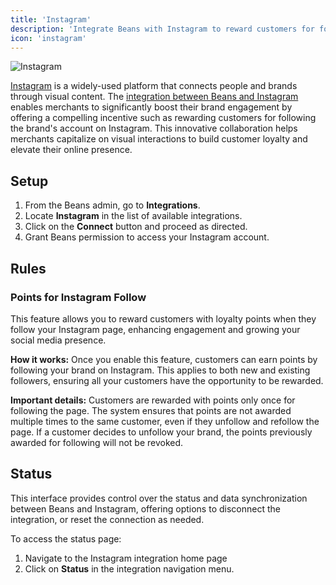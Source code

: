 ```yaml
---
title: 'Instagram'
description: 'Integrate Beans with Instagram to reward customers for following your Instagram account'
icon: 'instagram'
---
```


<Frame>
  <img src="/assets/images/integrations/instagram/hero.webp" alt="Instagram" style={{ borderRadius: '0.5rem' }} />
</Frame>

[Instagram](https://www.instagram.com/) is a widely-used platform that connects people and brands through visual content.
The [integration between Beans and Instagram](https://www.trybeans.com/integrations/trellis:instagram)
enables merchants to significantly boost their brand engagement by offering a
compelling incentive such as rewarding customers for following the brand's account on Instagram.
This innovative collaboration helps merchants capitalize on visual interactions
to build customer loyalty and elevate their online presence.

## Setup

1. From the Beans admin, go to **Integrations**.
2. Locate **Instagram** in the list of available integrations.
3. Click on the **Connect** button and proceed as directed.
4. Grant Beans permission to access your Instagram account.

## Rules

### Points for Instagram Follow

This feature allows you to reward customers with loyalty points
when they follow your Instagram page, enhancing engagement and growing your social media presence.

**How it works:** Once you enable this feature, customers can earn points by following your brand on Instagram.
This applies to both new and existing followers, ensuring all your customers have the opportunity to be rewarded.

**Important details:** Customers are rewarded with points only once for following the page.
The system ensures that points are not awarded multiple times to the same customer,
even if they unfollow and refollow the page. If a customer decides to unfollow your brand,
the points previously awarded for following will not be revoked.

## Status

This interface provides control over the status and data synchronization between Beans and Instagram,
offering options to disconnect the integration, or reset the connection as needed.

To access the status page:

1. Navigate to the Instagram integration home page
2. Click on **Status** in the integration navigation menu.
